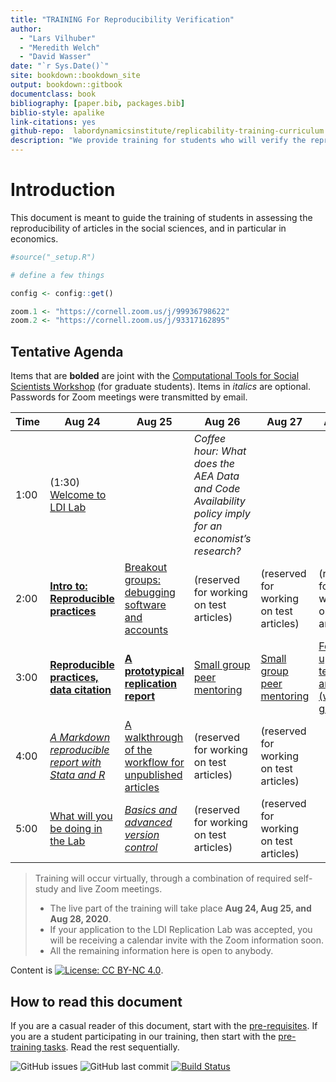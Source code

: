 ```yaml
--- 
title: "TRAINING For Reproducibility Verification"
author: 
  - "Lars Vilhuber"
  - "Meredith Welch"
  - "David Wasser"
date: "`r Sys.Date()`"
site: bookdown::bookdown_site
output: bookdown::gitbook
documentclass: book
bibliography: [paper.bib, packages.bib]
biblio-style: apalike
link-citations: yes
github-repo:  labordynamicsinstitute/replicability-training-curriculum
description: "We provide training for students who will verify the reproducibility of economics articles."
---
```


# Introduction

This document is meant to guide the training of students in assessing the reproducibility of articles in the social sciences, and in particular in economics.

```r
#source("_setup.R")

# define a few things

config <- config::get()

zoom.1 <- "https://cornell.zoom.us/j/99936798622"
zoom.2 <- "https://cornell.zoom.us/j/93317162895"
```





## Tentative Agenda

Items that are **bolded** are joint with the [Computational Tools for Social Scientists Workshop](https://labordynamicsinstitute.github.io/computing4economists/) (for graduate students). Items in *italics* are optional. Passwords for Zoom meetings were transmitted by email.

| Time |  Aug 24                                                         |  Aug 25                                                               | Aug 26                                      | Aug 27                                                 | Aug 28                     |
|------|-----------------------------------------------------------------|-----------------------------------------------------------------------|---------------------------------------------|--------------------------------------------------------|----------------------------|
| 1:00 | (1:30) [Welcome to LDI Lab](`r zoom.1`)                         |                                                                       | *Coffee hour: What does the AEA Data and Code Availability policy imply for an economist's research?*| |                          |
| 2:00 |  [**Intro to: Reproducible practices**](`r zoom.2`)             |  [Breakout groups: debugging software and accounts](`r zoom.1`)       |  (reserved for working on test articles)    | (reserved for working on test articles)                |  (reserved for working on test articles)  |
| 3:00 |  [**Reproducible practices, data citation**](`r zoom.2`)        |  [**A prototypical replication report**](`r zoom.2`)                  |  [Small group peer mentoring](`r zoom.1`)   | [Small group peer mentoring](`r zoom.1`)               | [Follow-up on test articles (whole group)](`r zoom.1`) |
| 4:00 |  [*A Markdown reproducible report with Stata and R*](`r zoom.2`)|  [A walkthrough of the workflow for unpublished articles](`r zoom.1`) |  (reserved for working on test articles)    | (reserved for working on test articles)                |                            |
| 5:00 |  [What will you be doing in the Lab](`r zoom.1`)                |  [*Basics and advanced version control*](`r zoom.2`)                  |  (reserved for working on test articles)    | (reserved for working on test articles)                |                            |



> Training will occur virtually, through a combination of required self-study and live Zoom meetings. 
>
> - The live part of the training will take place **Aug 24, Aug 25, and Aug 28, 2020**.
> - If your application to the LDI Replication Lab was accepted,  you will be receiving a calendar invite with the Zoom information soon. 
> - All the remaining information here is open to anybody. 

Content is [![License: CC BY-NC 4.0](https://licensebuttons.net/l/by-nc/4.0/80x15.png)](https://creativecommons.org/licenses/by-nc/4.0/).

## How to read this document

If you are a casual reader of this document, start with the [pre-requisites](#pre-requisites). If you are a student participating in our training, then start with the [pre-training tasks](#pre-training). Read the rest sequentially.



![GitHub issues](https://img.shields.io/github/issues-raw/labordynamicsinstitute/replicability-training.svg?style=flat) ![GitHub last commit](https://img.shields.io/github/last-commit/labordynamicsinstitute/replicability-training.svg?style=flat) [![Build Status](https://travis-ci.com/labordynamicsinstitute/replicability-training.svg?branch=master)](https://travis-ci.com/labordynamicsinstitute/replicability-training)